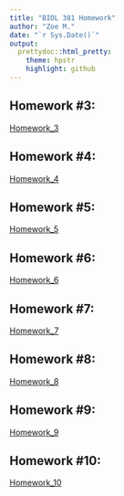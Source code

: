 ```yaml
---
title: "BIOL 381 Homework"
author: "Zoe M."
date: "`r Sys.Date()`"
output: 
  prettydoc::html_pretty:
    theme: hpstr
    highlight: github
---
```


## Homework #3:
[Homework_3](Homework_3.html)

## Homework #4:
[Homework_4](Homework_4.html)

## Homework #5:
[Homework_5](Homework_5.html)

## Homework #6:
[Homework_6](Homework_6.html)

## Homework #7:
[Homework_7](Homework_7.html)

## Homework #8:
[Homework_8](Homework_8.html)

## Homework #9:
[Homework_9](Homework_9.html)

## Homework #10:
[Homework_10](Homework_10.html)


